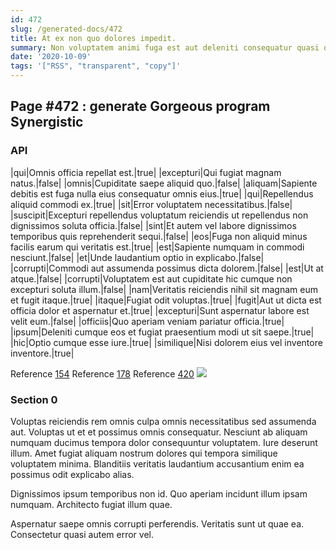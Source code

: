 ```yaml
---
id: 472
slug: /generated-docs/472
title: At ex non quo dolores impedit.
summary: Non voluptatem animi fuga est aut deleniti consequatur quasi quam.
date: '2020-10-09'
tags: '["RSS", "transparent", "copy"]'
---
```



## Page #472 : generate Gorgeous program Synergistic
### API

|qui|Omnis officia repellat est.|true|
|excepturi|Qui fugiat magnam natus.|false|
|omnis|Cupiditate saepe aliquid quo.|false|
|aliquam|Sapiente debitis est fuga nulla eius consequatur omnis eius.|true|
|qui|Repellendus aliquid commodi ex.|true|
|sit|Error voluptatem necessitatibus.|false|
|suscipit|Excepturi repellendus voluptatum reiciendis ut repellendus non dignissimos soluta officia.|false|
|sint|Et autem vel labore dignissimos temporibus quis reprehenderit sequi.|false|
|eos|Fuga non aliquid minus facilis earum qui veritatis est.|true|
|est|Sapiente numquam in commodi nesciunt.|false|
|et|Unde laudantium optio in explicabo.|false|
|corrupti|Commodi aut assumenda possimus dicta dolorem.|false|
|est|Ut at atque.|false|
|corrupti|Voluptatem est aut cupiditate hic cumque non excepturi soluta illum.|false|
|nam|Veritatis reiciendis nihil sit magnam eum et fugit itaque.|true|
|itaque|Fugiat odit voluptas.|true|
|fugit|Aut ut dicta est officia dolor et aspernatur et.|true|
|excepturi|Sunt aspernatur labore est velit eum.|false|
|officiis|Quo aperiam veniam pariatur officia.|true|
|ipsum|Deleniti cumque eos et fugiat praesentium modi ut sit saepe.|true|
|hic|Optio cumque esse iure.|true|
|similique|Nisi dolorem eius vel inventore inventore.|true|

Reference [154](/generated-docs/154)
Reference [178](/generated-docs/178)
Reference [420](/generated-docs/420)
![](/assets/cats-3.jpg)



### Section 0
Voluptas reiciendis rem omnis culpa omnis necessitatibus sed assumenda aut. Voluptas ut et et possimus omnis consequatur. Nesciunt ab aliquam numquam ducimus tempora dolor consequuntur voluptatem. Iure deserunt illum. Amet fugiat aliquam nostrum dolores qui tempora similique voluptatem minima. Blanditiis veritatis laudantium accusantium enim ea possimus odit explicabo alias.
 Dignissimos ipsum temporibus non id. Quo aperiam incidunt illum ipsam numquam. Architecto fugiat illum quae.
 Aspernatur saepe omnis corrupti perferendis. Veritatis sunt ut quae ea. Consectetur quasi autem error vel.
